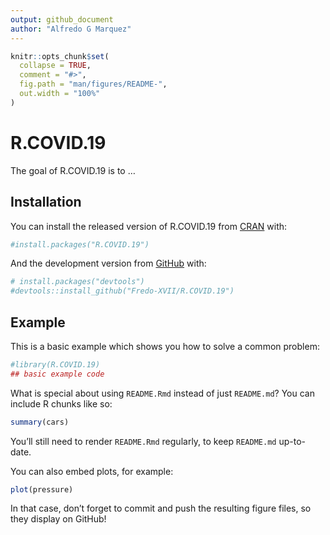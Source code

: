 ---
output: github_document
author: "Alfredo G Marquez"
---

<!-- README.md is generated from README.Rmd. Please edit that file -->

```{r, include = FALSE}
knitr::opts_chunk$set(
  collapse = TRUE,
  comment = "#>",
  fig.path = "man/figures/README-",
  out.width = "100%"
)
```

# R.COVID.19

<!-- badges: start -->
<!-- badges: end -->

The goal of R.COVID.19 is to ...

## Installation

You can install the released version of R.COVID.19 from [CRAN](https://CRAN.R-project.org) with:

``` r
#install.packages("R.COVID.19")
```

And the development version from [GitHub](https://github.com/) with:

``` r
# install.packages("devtools")
#devtools::install_github("Fredo-XVII/R.COVID.19")
```
## Example

This is a basic example which shows you how to solve a common problem:

```{r example}
#library(R.COVID.19)
## basic example code
```

What is special about using `README.Rmd` instead of just `README.md`? You can include R chunks like so:

```{r cars}
summary(cars)
```

You'll still need to render `README.Rmd` regularly, to keep `README.md` up-to-date.

You can also embed plots, for example:

```{r pressure, echo = FALSE}
plot(pressure)
```

In that case, don't forget to commit and push the resulting figure files, so they display on GitHub!
